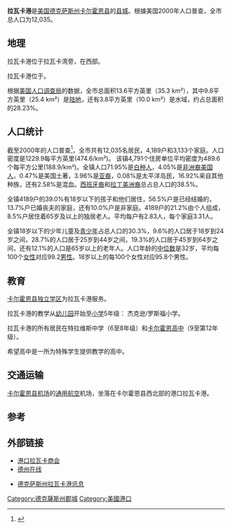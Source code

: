 {{Infobox Settlement
|official_name            = 德克萨斯州 拉瓦卡港
|settlement_type          = [[城市|城市]]
|nickname                 = 
|motto                    = 

<!-- Images -->
|image_skyline            = HALFMOON REEF LIGHTHOUSE.jpg
|imagesize                = 
|image_caption            = 
|image_flag               = 
|image_seal               = 

<!-- Maps -->
|image_map                = TXMap-doton-PortLavaca.PNG
|mapsize                  = 250px
|map_caption              = 拉瓦卡港在德克萨斯州的位置
|image_map1               = Calhoun County PortLavaca.svg
|mapsize1                 = 250px
|map_caption1             = 

<!-- Location -->
|subdivision_type         = 国家
|subdivision_name         = [[美国|美国]]
|subdivision_type1        = [[美国州份|州]]
|subdivision_name1        = [[德克萨斯州|德克萨斯州]]
|subdivision_type2        = [[德克萨斯州行政区划|县]]
|subdivision_name2        = [[卡尔霍恩县_(得克萨斯州)|卡尔霍恩县]]

<!-- Government -->
|government_footnotes     = 
|government_type          = 
|leader_title             = 
|leader_name              = 
|leader_title1            = 
|leader_name1             = 
|established_title        = 
|established_date         = 

<!-- Area -->
|unit_pref  =  Imperial
|area_footnotes           = 

|area_magnitude           = 
|area_total_km2           = 35.3
|area_land_km2            = 25.3
|area_water_km2           = 10.0
|area_total_sq_mi         = 13.6
|area_land_sq_mi          = 9.8
|area_water_sq_mi         = 3.9

<!-- Population -->
|population_as_of         = [[美国2000年人口普查|2000]]
|population_footnotes     = 
|population_total         = 12035
|population_density_km2   = 474.9
|population_density_sq_mi = 1229.9

<!-- General information -->
|timezone                 = [[北美中部时区|中部 (CST)]]
|utc_offset               = -6
|timezone_DST             = CDT
|utc_offset_DST           = -5
|elevation_footnotes      = 
|elevation_m              = 5
|elevation_ft             = 16
|latd = 28 |latm = 36 |lats = 56 |latNS = N
|longd = 96 |longm = 37 |longs = 47 |longEW = W

<!-- Area/postal codes & others -->
|postal_code_type         = [[邮政编码|邮政编码]]
|postal_code              = 77979
|area_code                = 361
|blank_name               = 
|blank_info               = 
|website                  = 
|footnotes                = 
}}
'''拉瓦卡港'''是[[美国|美国]][[德克萨斯州|德克萨斯州]][[卡尔霍恩县_(得克萨斯州)|卡尔霍恩县]]的[[县城|县城]]。{{GR|6}}根據美国2000年人口普查，全市总人口为12,035。

== 地理 ==
拉瓦卡港位于拉瓦卡湾旁，在{{link-en|马塔戈达湾|Matagorda Bay}}西部。

拉瓦卡港位于{{coord|28|36|56|N|96|37|47|W|}}。{{GR|1}}

根据[[美国人口调查局|美国人口调查局]]的数据，全市总面积13.6平方英里（35.3 km²），其中9.8平方英里（25.4 km²）是[[陆地|陆地]]，还有3.8平方英里（10.0 km²）是水域，约占总面积的28.23%。

== 人口统计 ==
截至2000年的人口普查<ref name="GR2">{{cite web|url=http://factfinder.census.gov|publisher=[[美国人口调查局|美国人口调查局]]|accessdate=2008-01-31|title=美国真相|archive-url=https://www.webcitation.org/65jESGrbU?url=http://factfinder2.census.gov/legacy/aff_sunset.html|archive-date=2012-02-26|dead-url=yes}}</ref>，全市共有12,035名居民，4,189户和3,133个家庭。人口密度是1229.9每平方英里(474.6/km²)。 该镇4,791个住房单位平均密度为489.6个每平方公里(188.9/km²)。全镇人口71.95%是[[白种人|白种人]]，4.05%是[[非洲裔美国人|非洲裔美国人]]，0.47%是美国土著，3.96%是[[亚裔美国人|亚裔]]，0.08%是太平洋岛民，16.92%来自其他种族，还有2.58%是混血。[[西班牙裔|西班牙裔]]和[[拉丁美洲裔|拉丁美洲裔]]总占总人口的38.5%。

全镇4189户的39.0%有18岁以下的孩子和他们居住，56.5%户是已经结婚的，13.7%户已婚丧夫的家庭，还有10.0%户是非家庭。4189户的21.2%由个人组成，8.5%户居住着65岁及以上的独居老人。平均每户有2.83人，每个家庭3.31人。

全镇18岁以下的少年儿童及[[青少年|青少年]]占总人口的30.3%，9.6%的人口居于18岁到24岁之间，28.7%的人口居于25岁到44岁之间，19.3%的人口居于45岁到64岁之间，还有12.1%的人口是65岁以上的老年人。人口年龄的[[中位数|中位数]]是32岁，平均每100个[[女性|女性]]对应99.2[[男性|男性]]。18岁以上的每100个女性对应95.8个男性。

== 教育 ==
[[卡尔霍恩县独立学区|卡尔霍恩县独立学区]]为拉瓦卡港服务。

拉瓦卡港的教学从[[幼儿园|幼儿园]]开始至[[小学|小学]]5年级：	
杰克逊/罗斯福小学。

拉瓦卡港的所有居民在特拉维斯中学（6至8年级）和[[卡尔霍恩高中_(德克萨斯州)|卡尔霍恩高中]]（9至第12年级）。 

希望高中是一所为特殊学生提供教学的高中。

== 交通运输 ==
[[卡尔霍恩县机场_(德克萨斯州)|卡尔霍恩县机场]]的[[通用航空|通用航空]]机场，坐落在卡尔霍恩县西北部的港口拉瓦卡港。

== 参考 ==
{{reflist}}

== 外部链接 ==
* [http://www.portlavacatx.org 港口拉瓦卡商会] {{Wayback|url=http://www.portlavacatx.org/ |date=20210123095530 }}
* [http://www.tshaonline.org/handbook/online/articles/hep07 德州在线] {{Wayback|url=http://www.tshaonline.org/handbook/online/articles/hep07 |date=20200806150625 }}
{{Mapit-US-cityscale|28.615635|-96.629741}}
* [https://web.archive.org/web/20170111203555/http://texasnaturecoast.com/ 德克萨斯州拉瓦卡港讯息]

{{Texas}}
{{Authority control}}

[[Category:德克薩斯州郡城|Category:德克薩斯州郡城]]
[[Category:美國港口|Category:美國港口]]